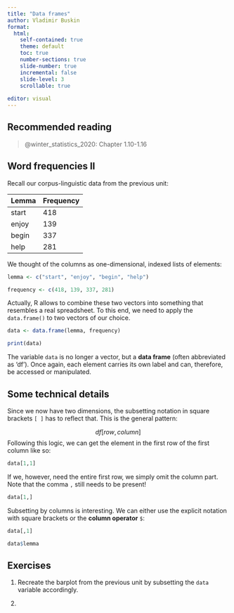 ```yaml
---
title: "Data frames"
author: Vladimir Buskin
format:
  html:
    self-contained: true
    theme: default
    toc: true
    number-sections: true
    slide-number: true
    incremental: false
    slide-level: 3
    scrollable: true
    
editor: visual
---
```


## Recommended reading

> @winter_statistics_2020: Chapter 1.10-1.16

## Word frequencies II

Recall our corpus-linguistic data from the previous unit:

| Lemma | Frequency |
|-------|-----------|
| start | 418       |
| enjoy | 139       |
| begin | 337       |
| help  | 281       |

We thought of the columns as one-dimensional, indexed lists of elements:

```r
lemma <- c("start", "enjoy", "begin", "help")

frequency <- c(418, 139, 337, 281)
```

Actually, R allows to combine these two vectors into something that
resembles a real spreadsheet. To this end, we need to apply the
`data.frame()` to two vectors of our choice.

```r
data <- data.frame(lemma, frequency)

print(data)
```

The variable `data` is no longer a vector, but a **data frame** (often
abbreviated as 'df'). Once again, each element carries its own label and
can, therefore, be accessed or manipulated.

## Some technical details {#sec-df}

Since we now have two dimensions, the subsetting notation in square
brackets `[ ]` has to reflect that. This is the general pattern:

$$ df[row, column] $$ Following this logic, we can get the element in
the first row of the first column like so:

```r
data[1,1]
```

If we, however, need the entire first row, we simply omit the column
part. Note that the comma `,` still needs to be present!

```r
data[1,]
```

Subsetting by columns is interesting. We can either use the explicit
notation with square brackets or the **column operator** `$`:

```r
data[,1]

data$lemma
```

## Exercises

1.  Recreate the barplot from the previous unit by subsetting the `data`
    variable accordingly.

2.  
